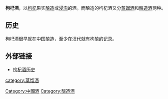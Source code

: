 {{Expand|time=2008-10-17}}
'''枸杞酒'''，以[[枸杞|枸杞]]果实[[酿造|酿造]]或[[浸泡|浸泡]]的酒。而酿造的枸杞酒又分[[蒸馏酒|蒸馏酒]]和[[酿造酒|酿造酒]]两种。

==历史==
枸杞酒很早就在中国酿造，至少在汉代就有枸酿的记录。

==外部链接==
*[http://www.zh5000.com/ZHJD/jwh/2006/jls/zhjwh-0033.htm 枸杞酒历史] {{Wayback|url=http://www.zh5000.com/ZHJD/jwh/2006/jls/zhjwh-0033.htm |date=20200813232245 }}

{{Drink-stub}}
[[Category:中國酒|Category:中國酒]]
[[Category:釀造酒|Category:釀造酒]]
[[category:蒸馏酒|category:蒸馏酒]]